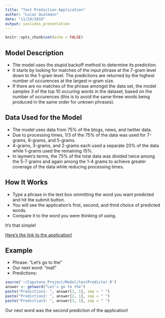 ```yaml
---
title: "Text Prediction Application"
author: "Lucas Qualmann"
date: "11/29/2019"
output: ioslides_presentation
---
```


```r
knitr::opts_chunk$set(echo = FALSE)
```

## Model Description

- The model uses the stupid backoff method to determine its prediction.
- It starts by looking for matches of the input phrase at the 7-gram level down to the 1-gram level.  The predictions are returned by the highest number of occurences at the largest n-gram size.
- If there are no matches of the phrase amongst the data set, the model samples 3 of the top 10 occuring words in the dataset, based on the number of occurences (this is to avoid the same three words being produced in the same order for unkown phrases).

## Data Used for the Model

- The model uses data from 75% of the blogs, news, and twitter data.
- Due to processing times, 1/3 of the 75% of the data was used for 7-grams, 6-grams, and 5-grams.  
- 4-grams, 3-grams, and 2-grams each used a separate 20% of the data while 1-grams used the remaining 15%.
- In laymen's terms, the 75% of the total data was divided twice among the 5-7 grams and again among the 1-4 grams to achieve greater coverage of the data while reducing processing times.

## How It Works

- Type a phrase in the text box ommitting the word you want predicted and hit the submit button.
- You will see the application's first, second, and third choice of predicted words.
- Compare it to the word you were thinking of using.

It's that simple!

[Here's the link to the application!](https://lqual.shinyapps.io/Shiny_App/)

## Example

- Phrase: "Let's go to the"
- Our next word: "mall"
- Predictions:

```r
source('~/Capstone_Project/Model/textPredictor.R')
answer <- getword("Let's go to the")
paste("Prediction1: ", answer[1, 1], sep = " ")
paste("Prediction2: ", answer[2, 1], sep = " ")
paste("Prediction3: ", answer[3, 1], sep = " ")
```

Our next word was the second prediction of the application!












